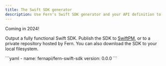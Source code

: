 ```yaml
---
title: The Swift SDK generator
description: Use Fern's Swift SDK generator and your API definition to output a fully functional Swift SDK to your local filesystem, to a private repository, or to SwiftPM.
---
```


<Tip>
Coming in 2024!
</Tip>

<br />

Output a fully functional Swift SDK. Publish the SDK to [SwiftPM](https://github.com/apple/swift-package-manager), or to a private repository hosted by Fern. You can also download the SDK to your local filesystem.

<CodeBlock title="generators.yml">
```yaml
- name: fernapi/fern-swift-sdk
  version: 0.0.0
```
</CodeBlock>